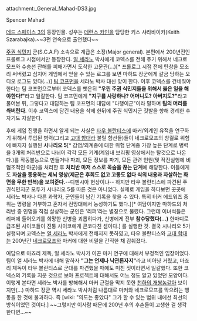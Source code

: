 attachment:_General_Mahad-DS3.jpg

Spencer Mahad

[[데드 스페이스 3]]의 등장인물. 성우는 [[테런스 카인]]을 담당한 키스 샤라바이카(Keith Szarabajka).~~3편 연속으로 출연했다~~
 
[[주권 식민지]] 군(S.C.A.F) 소속으로 계급은 소장(Major general). 본편에서 200년전인 프롤로그 시점에서만 등장한다. [[얼 세라노]] 박사에게 코덱스를 전해 주기 위해서 네크로모프와 수송선 잔해를 피해가면서 도착한 고문관(...)[* 프롤로그 시점 전에 탄창을 모조리 써버렸고 심지어 게임에서 얻을 수 있는 로그를 보면 마하드 장군에게 갈굼 당하는 오디오 로그도 있다(...)] [[팀 코프먼]]을 세라노 박사 대신 맞이 한다. 이후 코덱스를 건네줘야 한다는 팀 코프먼으로부터 코덱스를 뺏은뒤 '''"우린 주권 식민지들을 위해서 옳은 일을 해야한다!"'''라고 일갈한다. 팀 코프먼에게 '''"지구를 사랑하나? 어머니도? 아버지도?"'''라고 물어본 뒤, 그렇다고 대답하는 팀 코프먼의 대답에 "다행이군"이라 말하며 '''팀의 머리를 쏴버린다.''' 이후 코덱스에 담긴 내용을 삭제 한뒤에 주권 식민지군 깃발을 향해 경례한 후 자기도 자살한다.

후에 게임 진행을 하면서 알게 되는 사실은 [[타우 볼란티스]]에 마커/외계인 유적을 연구하기 위해서 투입된 병력(그리고 [[고대 함대]]라 불릴 함선들)들이 네크로모프의 창궐로 위험에 빠지자 실행된 '''시나리오 5'''[* 감염/외계종에 대한 위험 단계중 가장 높은 단계로 병력을 3개의 처리반으로 나뉘어 각각 모든 기계(계임내 브리핑 영상에서는 탈것으로 나온다.)를 작동불능으로 만들거나 파괴, 모든 정보를 파기, 모든 관련 인원(및 작전실행에 비협조적인 아군)을 처리한 후 '''처리반 마저 스스로 목숨을 끊는 단계'''에 해당한다. 이들에게도 '''자살을 종용하는 세뇌 영상(제군은 후회도 없고 고통도 없다 식의 내용과 자살하는 화면을 무한 반복)을 보여준다.'''--디멘시아 현상이냐-- 하지만 타우 볼란티스에 파견된 주권식민지군 모두가 시나리오 5를 따른 것은 아니었다. 실제로 게임을 하다보면 곳곳에 세라노 박사나 다른 과학자, 군인들이 남긴 기록을 찾을 수 있다. 특히 터커 에드워즈 중위는 명령을 거부하고 혼자서 전망대에서 농성하기도 했다.][* 여담이지만 마하드의 처리반 중 인명을 직접 살상하는 군인은 '리퍼'라는 별칭으로 불렸다. 그런데 이녀석들은 리퍼에 들어오기를 희망한 신병을 괴롭히다가, 신병에게 전부 '''참수당했다(...)''' 한마디로 급조된 사이코들이 진퉁 사이코에게 큰코다친 셈이다.] 를 실행한 것. 결국 시나리오 5가 실행되며 코덱스는 [[얼 세라노]] 박사에게 전해지지 못하였고, 타우 볼란티스와 [[고대 함대]]는 200년간 [[네크로모프]]와 마커에 대한 비밀을 간직한 채 감춰졌다. 

여담으로 마죠리 제독, 얼 세라노 박사가 이끈 마커 연구에 대해서 부정적인 입장이었다. 팀이 얼 세라노 박사에 대해 말하자 '''"그는 언제나 낙관론자지"'''라고 비아냥 거렸고, 마죠리 제독이 타우 볼란티스로 군대를 파견했을 때에도 미친 짓이라면서 일갈했다. 또한 코덱스의 기록을 지운 것으로 보아 프로젝트에 대해서도 어느 정도 알고 있었던 모양이다. 이렇게 본다면 세라노 박사를 방해해서 마커 근절을 막지 못한 [[천하의 개쌍놈]]같아 보이지만(...) 마하드 장군 역시 세라노 박사처럼 나름대로 마커와 네크로모프를 막으려는 행동을 한 것에 불과하다. 즉 [wiki: "의도는 좋았다" 그가 할 수 있는 범위 내에선 최선의 방식이었던 것이다.] ~~그렇지만 이사람 때문에 200년 후의 후손들이 고생한 걸 생각한다면...~~
